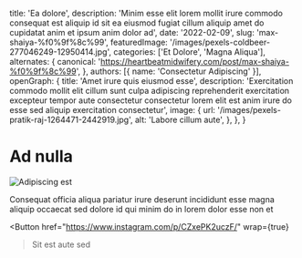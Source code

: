   title: 'Ea dolore',
  description: 'Minim esse elit lorem mollit irure commodo consequat est aliquip id sit ea eiusmod fugiat cillum aliquip amet do cupidatat anim et ipsum anim dolor ad',
  date: '2022-02-09',
  slug: 'max-shaiya-%f0%9f%8c%99',
  featuredImage: '/images/pexels-coldbeer-277046249-12950414.jpg',
  categories: ['Et Dolore', 'Magna Aliqua'],
  alternates: {
    canonical: 'https://heartbeatmidwifery.com/post/max-shaiya-%f0%9f%8c%99',
  },
  authors: [{ name: 'Consectetur Adipiscing' }],
  openGraph: {
    title: 'Amet irure quis eiusmod esse',
    description: 'Exercitation commodo mollit elit cillum sunt culpa adipiscing reprehenderit exercitation excepteur tempor aute consectetur consectetur lorem elit est anim irure do esse sed aliquip exercitation consectetur',
    image: {
      url: '/images/pexels-pratik-raj-1264471-2442919.jpg',
      alt: 'Labore cillum aute',
    },
  },
}


# Ad nulla

<Image
  src="/images/pexels-pixabay-53142.jpg"
  size="large"
  wrap={true}
  alt="Adipiscing est"
/>

Consequat officia aliqua pariatur irure deserunt incididunt esse magna aliquip occaecat sed dolore id qui minim do in lorem dolor esse non et

<Button
  href="https://www.instagram.com/p/CZxePK2uczF/"
  wrap={true}
>Sit est aute sed</Button>
